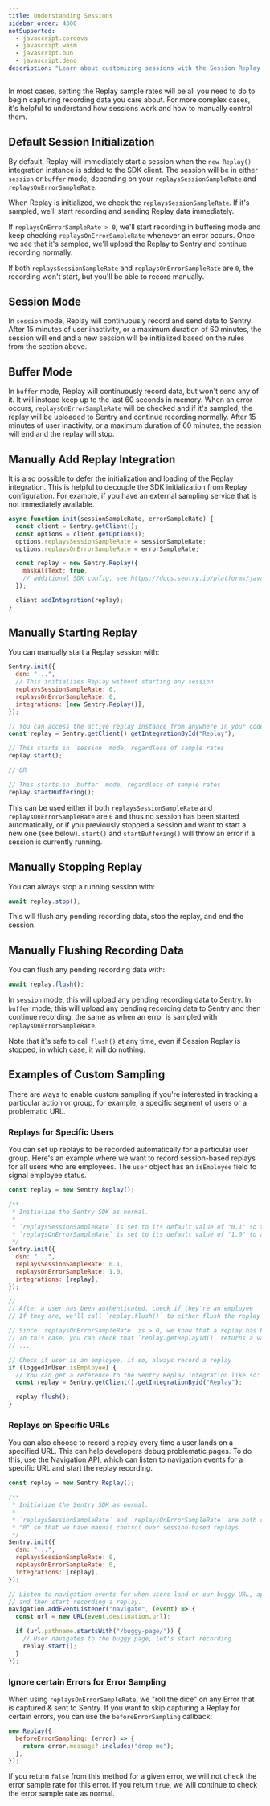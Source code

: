 ```yaml
---
title: Understanding Sessions
sidebar_order: 4300
notSupported:
  - javascript.cordova
  - javascript.wasm
  - javascript.bun
  - javascript.deno
description: "Learn about customizing sessions with the Session Replay SDK."
---
```


In most cases, setting the Replay sample rates will be all you need to do to begin capturing recording data you care about.
For more complex cases, it's helpful to understand how sessions work and how to manually control them.

## Default Session Initialization

By default, Replay will immediately start a session when the `new Replay()` integration instance is added to the SDK client. The session will be in either `session` or `buffer` mode, depending on your `replaysSessionSampleRate` and `replaysOnErrorSampleRate`.

When Replay is initialized, we check the `replaysSessionSampleRate`. If it's sampled, we'll start recording and sending Replay data immediately.

If `replaysOnErrorSampleRate > 0`, we'll start recording in buffering mode and keep checking `replaysOnErrorSampleRate` whenever an error occurs. Once we see that it's sampled, we'll upload the Replay to Sentry and continue recording normally.

If both `replaysSessionSampleRate` and `replaysOnErrorSampleRate` are `0`, the recording won't start, but you'll be able to <PlatformLink to="/session-replay/understanding-sessions/#manually-starting-replay">record manually</PlatformLink>.

## Session Mode

In `session` mode, Replay will continuously record and send data to Sentry. After 15 minutes of user inactivity, or a maximum duration of 60 minutes, the session will end and a new session will be initialized based on the rules from the section above.

## Buffer Mode

In `buffer` mode, Replay will continuously record data, but won't send any of it. It will instead keep up to the last 60 seconds in memory. When an error occurs, `replaysOnErrorSampleRate` will be checked and if it's sampled, the replay will be uploaded to Sentry and continue recording normally. After 15 minutes of user inactivity, or a maximum duration of 60 minutes, the session will end and the replay will stop.

## Manually Add Replay Integration

It is also possible to defer the initialization and loading of the Replay integration. This is helpful to decouple the SDK initialization from Replay configuration. For example, if you have an external sampling service that is not immediately available.

```javascript
async function init(sessionSampleRate, errorSampleRate) {
  const client = Sentry.getClient();
  const options = client.getOptions();
  options.replaysSessionSampleRate = sessionSampleRate;
  options.replaysOnErrorSampleRate = errorSampleRate;

  const replay = new Sentry.Replay({
    maskAllText: true,
    // additional SDK config, see https://docs.sentry.io/platforms/javascript/session-replay/configuration/
  });

  client.addIntegration(replay);
}
```

## Manually Starting Replay

You can manually start a Replay session with:

```javascript
Sentry.init({
  dsn: "...",
  // This initializes Replay without starting any session
  replaysSessionSampleRate: 0,
  replaysOnErrorSampleRate: 0,
  integrations: [new Sentry.Replay()],
});

// You can access the active replay instance from anywhere in your code like this:
const replay = Sentry.getClient().getIntegrationById("Replay");

// This starts in `session` mode, regardless of sample rates
replay.start();

// OR

// This starts in `buffer` mode, regardless of sample rates
replay.startBuffering();
```

This can be used either if both `replaysSessionSampleRate` and `replaysOnErrorSampleRate` are `0` and thus no session has been started automatically, or if you previously stopped a session and want to start a new one (see below). `start()` and `startBuffering()` will throw an error if a session is currently running.

## Manually Stopping Replay

You can always stop a running session with:

```javascript
await replay.stop();
```

This will flush any pending recording data, stop the replay, and end the session.

## Manually Flushing Recording Data

You can flush any pending recording data with:

```javascript
await replay.flush();
```

In `session` mode, this will upload any pending recording data to Sentry. In `buffer` mode, this will upload any pending recording data to Sentry and then continue recording, the same as when an error is sampled with `replaysOnErrorSampleRate`.

Note that it's safe to call `flush()` at any time, even if Session Replay is stopped, in which case, it will do nothing.

## Examples of Custom Sampling

There are ways to enable custom sampling if you're interested in tracking a particular action or group, for example, a specific segment of users or a problematic URL.

### Replays for Specific Users

You can set up replays to be recorded automatically for a particular user group. Here's an example where we want to record session-based replays for all users who are employees. The `user` object has an `isEmployee` field to signal employee status.

```javascript
const replay = new Sentry.Replay();

/**
 * Initialize the Sentry SDK as normal.
 *
 * `replaysSessionSampleRate` is set to its default value of "0.1" so that only ~10% of users are sampled
 * `replaysOnErrorSampleRate` is set to its default value of "1.0" to always record a replay when an error occurs
 */
Sentry.init({
  dsn: "...",
  replaysSessionSampleRate: 0.1,
  replaysOnErrorSampleRate: 1.0,
  integrations: [replay],
});

// ...
// After a user has been authenticated, check if they're an employee
// If they are, we'll call `replay.flush()` to either flush the replay as normal if it's a session-based replay, or if it's buffering due to error sampling, the flush will send the first segment of the replay.

// Since `replaysOnErrorSampleRate` is > 0, we know that a replay has been buffered and `flush()` will flush the contents of that buffer. If only `replaysSessionSampleRate` is > 1, then there is a chance that a replay has not been recording/buffering.
// In this case, you can check that `replay.getReplayId()` returns a value, if it does, it means replay is active and you can call `replay.flush()`, other call `replay.start()` to start recording a new replay.
// ...

// Check if user is an employee, if so, always record a replay
if (loggedInUser.isEmployee) {
  // You can get a reference to the Sentry Replay integration like so:
  const replay = Sentry.getClient().getIntegrationByid("Replay");

  replay.flush();
}
```

### Replays on Specific URLs

You can also choose to record a replay every time a user lands on a specified URL. This can help developers debug problematic pages. To do this, use the [Navigation API](https://developer.mozilla.org/en-US/docs/Web/API/Navigation_API), which can listen to navigation events for a specific URL and start the replay recording.

```javascript
const replay = new Sentry.Replay();

/**
 * Initialize the Sentry SDK as normal.
 *
 * `replaysSessionSampleRate` and `replaysOnErrorSampleRate` are both set to
 * "0" so that we have manual control over session-based replays
 */
Sentry.init({
  dsn: "...",
  replaysSessionSampleRate: 0,
  replaysOnErrorSampleRate: 0,
  integrations: [replay],
});

// Listen to navigation events for when users land on our buggy URL, appropriately named: "/buggy-page/"
// and then start recording a replay.
navigation.addEventListener("navigate", (event) => {
  const url = new URL(event.destination.url);

  if (url.pathname.startsWith("/buggy-page/")) {
    // User navigates to the buggy page, let's start recording
    replay.start();
  }
});
```

### Ignore certain Errors for Error Sampling

When using `replaysOnErrorSampleRate`, we "roll the dice" on any Error that is captured & sent to Sentry.
If you want to skip capturing a Replay for certain errors, you can use the `beforeErrorSampling` callback:

```javascript
new Replay({
  beforeErrorSampling: (error) => {
    return error.message?.includes("drop me");
  },
});
```

If you return `false` from this method for a given error, we will not check the error sample rate for this error.
If you return `true`, we will continue to check the error sample rate as normal.
